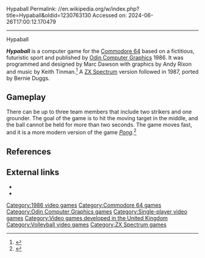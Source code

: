 Hypaball
Permalink: //en.wikipedia.org/w/index.php?title=Hypaball&oldid=1230763130
Accessed on: 2024-06-26T17:00:12.170479



------
Hypaball
{{Short description|1986 video game}}
{{Infobox video game
|title = Hypaball
|image = 
|developer = [[Odin Computer Graphics]]
|publisher = [[Odin Computer Graphics]]
|designer = Marc Dawson<ref name=giantlist/>
|engine = 
|released = {{vgrelease|NA|1986|EU|1986}}
|genre = [[Sports game|Sports]]
|modes = [[Single-player]] 
|platforms = [[Commodore 64]], [[ZX Spectrum]]
}}

'''''Hypaball''''' is a computer game for the [[Commodore 64]] based on a fictitious, futuristic sport and published by [[Odin Computer Graphics]] 1986. It was programmed and designed by Marc Dawson with graphics by Andy Rixon and music by Keith Tinman.<ref name=Lemon>{{cite web|title=Hypaball|url=http://www.lemon64.com/?mainurl=http%3A//www.lemon64.com/games/details.php%3FID%3D1257|publisher=Lemon 64|accessdate=12 January 2013}}</ref> A [[ZX Spectrum]] version followed in 1987, ported by Bernie Duggs.{{Citation needed|date=September 2019}}

==Gameplay==
There can be up to three team members that include two strikers and one grounder. The goal of the game is to hit the moving target in the middle, and the ball cannot be held for more than two seconds. The game moves fast, and it is a more modern version of the game ''[[Pong]]''.<ref name=c64>{{cite web|title=Hypaball|url=http://c64g.com/2528-hypa-ball.c64g|publisher=c64|accessdate=12 January 2013}}</ref>

==References==
{{reflist|refs=
<ref name="giantlist">{{cite web|title=The Giant List of Classic Game Programmers|url=https://dadgum.com/giantlist/ |last1=Hague |first1=James}}</ref>
}}

==External links==
*{{Lemon64 game|id=1257}}
*{{WoS game|id=0002412}}

[[Category:1986 video games]]
[[Category:Commodore 64 games]]
[[Category:Odin Computer Graphics games]]
[[Category:Single-player video games]]
[[Category:Video games developed in the United Kingdom]]
[[Category:Volleyball video games]]
[[Category:ZX Spectrum games]]


{{Summer-sports-videogame-stub}}